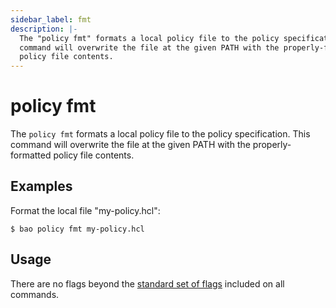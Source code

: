 ```yaml
---
sidebar_label: fmt
description: |-
  The "policy fmt" formats a local policy file to the policy specification. This
  command will overwrite the file at the given PATH with the properly-formatted
  policy file contents.
---
```


# policy fmt

The `policy fmt` formats a local policy file to the policy specification. This
command will overwrite the file at the given PATH with the properly-formatted
policy file contents.

## Examples

Format the local file "my-policy.hcl":

```shell-session
$ bao policy fmt my-policy.hcl
```

## Usage

There are no flags beyond the [standard set of flags](../index.mdx)
included on all commands.
